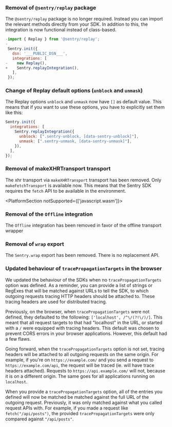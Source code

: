 ### Removal of `@sentry/replay` package

The `@sentry/replay` package is no longer required. Instead you can import the relevant methods directly from your SDK. In addition to this, the integration is now functional instead of class-based.

```JavaScript diff
-import { Replay } from '@sentry/replay';
-
 Sentry.init({
   dsn: '___PUBLIC_DSN___',
   integrations: [
-    new Replay(),
+    Sentry.replayIntegration(),
   ],
 });
```

### Change of Replay default options (`unblock` and `unmask`)

The Replay options `unblock` and `unmask` now have `[]` as default value. This means that if you want to use these
options, you have to explicitly set them like this:

```JavaScript
Sentry.init({
  integrations: [
    Sentry.replayIntegration({
      unblock: [".sentry-unblock, [data-sentry-unblock]"],
      unmask: [".sentry-unmask, [data-sentry-unmask]"],
    }),
  ],
});
```

### Removal of makeXHRTransport transport

The xhr transport via `makeXHRTransport` transport has been removed. Only `makeFetchTransport` is available now. This means that the Sentry SDK requires the `fetch` API to be available in the environment.

<PlatformSection notSupported={['javascript.wasm']}>
### Removal of the `Offline` integration

The `Offline` integration has been removed in favor of the <PlatformLink to="/configuration/transports/#makebrowserofflinetransport">offline transport wrapper</PlatformLink>
</PlatformSection>

### Removal of `wrap` export

The `Sentry.wrap` export has been removed. There is no replacement API.

### Updated behaviour of `tracePropagationTargets` in the browser

We updated the behaviour of the SDKs when no `tracePropagationTargets` option was defined. As a reminder, you can
provide a list of strings or RegExes that will be matched against URLs to tell the SDK, to which outgoing requests
tracing HTTP headers should be attached to. These tracing headers are used for distributed tracing.

Previously, on the browser, when `tracePropagationTargets` were not defined, they defaulted to the following:
`['localhost', /^\/(?!\/)/]`. This meant that all request targets to that had "localhost" in the URL, or started with a
`/` were equipped with tracing headers. This default was chosen to prevent CORS errors in your browser applications.
However, this default had a few flaws.

Going forward, when the `tracePropagationTargets` option is not set, tracing headers will be attached to all outgoing
requests on the same origin. For example, if you're on `https://example.com/` and you send a request to
`https://example.com/api`, the request will be traced (ie. will have trace headers attached). Requests to
`https://api.example.com/` will not, because it is on a different origin. The same goes for all applications running on
`localhost`.

When you provide a `tracePropagationTargets` option, all of the entries you defined will now be matched be matched
against the full URL of the outgoing request. Previously, it was only matched against what you called request APIs with.
For example, if you made a request like `fetch("/api/posts")`, the provided `tracePropagationTargets` were only compared
against `"/api/posts"`.
